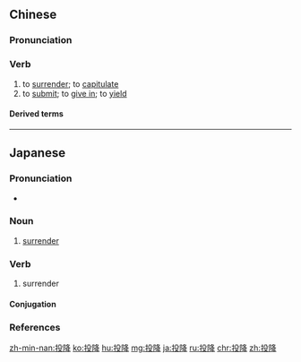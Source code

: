 ==Chinese==
{{zh-forms}}

===Pronunciation===
{{zh-pron
|m=tóuxiáng
|c=tau4 hong4
|h=pfs=thèu-hòng
|mn=tâu-hâng
|ma=y
|cat=v
}}

===Verb===
{{zh-verb}}

# to [[surrender]]; to [[capitulate]]
# to [[submit]]; to [[give in]]; to [[yield]]

====Derived terms====
{{zh-der|無條件投降|拱手投降}}

{{zh-cat|Elementary}}

----

==Japanese==
{{ja-kanjitab|とう|こう|yomi=o}}

===Pronunciation===
* {{ja-pron|とうこう|y=o|acc=0|acc_ref=NHK}}

===Noun===
{{ja-noun|とうこう}}

# [[surrender]]

===Verb===
{{ja-verb-suru|tr=intrans|とうこう}}

# surrender

====Conjugation====
{{ja-suru|とうこう}}

===References===
<references/>

[[zh-min-nan:投降]]
[[ko:投降]]
[[hu:投降]]
[[mg:投降]]
[[ja:投降]]
[[ru:投降]]
[[chr:投降]]
[[zh:投降]]